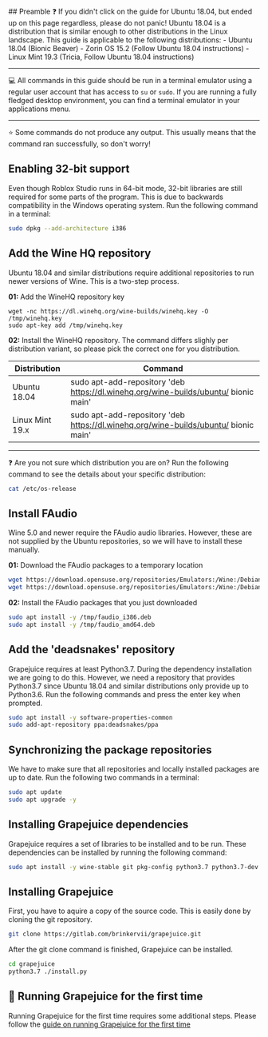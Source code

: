 
<DocumentationLayout>
## Preamble
❓ If you didn't click on the guide for Ubuntu 18.04, but ended up on this page regardless, please do not panic! Ubuntu 18.04 is a distribution that is similar enough to other distributions in the Linux landscape. This guide is applicable to the following distributions:
- Ubuntu 18.04 (Bionic Beaver)
- Zorin OS 15.2 (Follow Ubuntu 18.04 instructions)
- Linux Mint 19.3 (Tricia, Follow Ubuntu 18.04 instructions)

---

💻 All commands in this guide should be run in a terminal emulator using a regular user account that has access to `su` or `sudo`. If you are running a fully fledged desktop environment, you can find a  terminal emulator in your applications menu.

---

⭐ Some commands do not produce any output. This usually means that the command ran successfully, so don't worry!

## Enabling 32-bit support
Even though Roblox Studio runs in 64-bit mode, 32-bit libraries are still required for some parts of the program. This is due to backwards compatibility in the Windows operating system. Run the following command in a terminal:
```sh
sudo dpkg --add-architecture i386
```

## Add the Wine HQ repository
Ubuntu 18.04 and similar distributions require additional repositories to run newer versions of Wine. This is a two-step process.

**01:** Add the WineHQ repository key
```
wget -nc https://dl.winehq.org/wine-builds/winehq.key -O /tmp/winehq.key
sudo apt-key add /tmp/winehq.key
```

**02:** Install the WineHQ repository. The command differs slighly per distribution variant, so please pick the correct one for you distribution.

| Distribution                 | Command                                                                             |
|------------------------------|-------------------------------------------------------------------------------------|
| Ubuntu 18.04                 | sudo apt-add-repository 'deb https://dl.winehq.org/wine-builds/ubuntu/ bionic main' |
| Linux Mint 19.x              | sudo apt-add-repository 'deb https://dl.winehq.org/wine-builds/ubuntu/ bionic main' |

---

❓ Are you not sure which distribution you are on? Run the following command to see the details about your specific distribution:
```sh
cat /etc/os-release
```


## Install FAudio
Wine 5.0 and newer require the FAudio audio libraries. However, these are not supplied by the Ubuntu repositories, so we will have to install these manually.

**01:** Download the FAudio packages to a temporary location
```sh
wget https://download.opensuse.org/repositories/Emulators:/Wine:/Debian/xUbuntu_18.04/i386/libfaudio0_19.07-0~bionic_i386.deb -O /tmp/faudio_i386.deb
wget https://download.opensuse.org/repositories/Emulators:/Wine:/Debian/xUbuntu_18.04/amd64/libfaudio0_19.07-0~bionic_amd64.deb -O /tmp/faudio_amd64.deb
```

**02:** Install the FAudio packages that you just downloaded
```sh
sudo apt install -y /tmp/faudio_i386.deb
sudo apt install -y /tmp/faudio_amd64.deb
```

## Add the 'deadsnakes' repository
Grapejuice requires at least Python3.7. During the dependency installation we are going to do this. However, we need a repository that provides Python3.7 since Ubuntu 18.04 and similar distributions only provide up to Python3.6. Run the following commands and press the enter key when prompted.
```sh
sudo apt install -y software-properties-common
sudo add-apt-repository ppa:deadsnakes/ppa
```


## Synchronizing the package repositories
We have to make sure that all repositories and locally installed packages are up to date. Run the following two commands in a terminal:
```sh
sudo apt update
sudo apt upgrade -y
```

## Installing Grapejuice dependencies
Grapejuice requires a set of libraries to be installed and to be run. These dependencies can be installed by running the following command:
```sh
sudo apt install -y wine-stable git pkg-config python3.7 python3.7-dev python3-pip libcairo2-dev libgirepository1.0-dev libgtk-3-0 libgtk-3-bin gir1.2-gtk-3.0
```

## Installing Grapejuice
First, you have to aquire a copy of the source code. This is easily done by cloning the git repository.
```sh
git clone https://gitlab.com/brinkervii/grapejuice.git
```

After the git clone command is finished, Grapejuice can be installed.
```sh
cd grapejuice
python3.7 ./install.py
```

## 🚀 Running Grapejuice for the first time
Running Grapejuice for the first time requires some additional steps. Please follow the [guide on running Grapejuice for the first time](/Guides/First-time-setup)
</DocumentationLayout>
